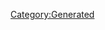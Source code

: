 {{Database/Costume/CostumeInfo
 |ID=155
 |DivaId=8
 |PrismCostumeId=15
 |Enabled=2
 |SkillId=23
 |EODICFLJAKO=False
 |AGBPBDODKBK=1
 |HMCOGDICFNB=1
 |LevelMax=0
 |HGBJODBCJDA=0
 |EGLDFPILJLG=0
 |GLEEPAFMPLO=False
 |IIELLEPEEFH=3300
}}
[[Category:Generated]]
